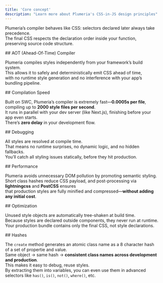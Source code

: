 ```yaml
---
title: 'Core concept'
description: "Learn more about Plumeria's CSS-in-JS design principles"
---
```



Plumeria’s compiler behaves like CSS: selectors declared later always take precedence.  
The final CSS respects the declaration order inside your function, preserving source code structure.



<Steps>
<Step>
## AOT (Ahead-Of-Time) Compiler

Plumeria compiles styles independently from your framework’s build system.  
This allows it to safely and deterministically emit CSS ahead of time,  
with no runtime style generation and no interference with your app’s bundling pipeline.
</Step>

<Step>
## Compilation Speed

Built on SWC, Plumeria’s compiler is extremely fast—**0.0005s per file**, compiling up to **2000 style files per second**.  
It runs in parallel with your dev server (like Next.js), finishing before your app even starts.  
There’s **zero delay** in your development flow.
</Step>

<Step>
## Debugging

All styles are resolved at compile time.  
That means no runtime surprises, no dynamic logic, and no hidden fallbacks.  
You’ll catch all styling issues statically, before they hit production.
</Step>

<Step>
## Performance

Plumeria avoids unnecessary DOM pollution by promoting semantic styling.  
Short class hashes reduce CSS payload, and post-processing via **lightningcss** and **PostCSS** ensures  
that production styles are fully minified and compressed—**without adding any initial cost**.
</Step>

<Step>
## Optimization

Unused style objects are automatically tree-shaken at build time.  
Because styles are declared outside components, they never run at runtime.  
Your production bundle contains only the final CSS, not style declarations.
</Step>

<Step>
## Hashes

The `create` method generates an atomic class name as a 8 character hash of a set of propertie and value.  
Same object → same hash → **consistent class names across development and production**.  
This makes it easy to debug, reuse styles.  
By extracting them into variables, you can even use them in advanced selectors like `has()`, `is()`, `not()`, `where()`, etc.
</Step>
</Steps>

